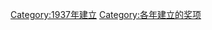 {{cat topic in year| topic=建立的奖项|year=1937}}
[[Category:1937年建立|Category:1937年建立]]
[[Category:各年建立的奖项|Category:各年建立的奖项]]
